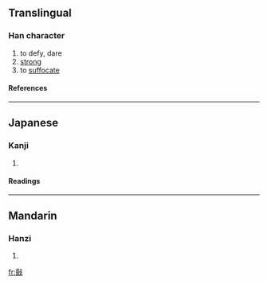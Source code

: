 ==Translingual==
===Han character===
{{Han char|rn=66|rad=攴|as=09|sn=13|four=7164<sub>7</sub>|canj=口日卜水 (RAYE)}}
# to defy, dare
# [[strong]]
# to [[suffocate]]
====References====
{{Han ref|kx=0474.131|dkj=13318|dj=0827.250|hdz=21470.071|uh=656F|ud=25967|bh=DDBC|bd=56764}}
----
==Japanese==
===Kanji===
{{ja-kanji|grade=|rs=攴09}}
# {{defn|Japanese}} 
====Readings====
{{ja-readings|on=[[びん]] (bin), [[みん]] (min), [[こん]] (kon)|kun=[[おかす]] (okasu), [[つとめる]] (tsutomeru)}}
----
==Mandarin==
===Hanzi===
{{cmn-hanzi|pin=[[hūn]] ([[hun1]]), [[mín]] ([[min2]])|wg=hun<sup>1</sup>, min<sup>2</sup>}}
# {{defn|Mandarin}}

[[fr:敯]]